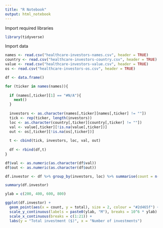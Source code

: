 ```yaml
---
title: "R Notebook"
output: html_notebook
---
```


Import required libraries
```r
library(tidyverse)
```

Import data
```r
names <- read.csv("healthcare-investors-names.csv", header = TRUE)
country <- read.csv("healthcare-investors-country.csv", header = TRUE)
value <- read.csv("healthcare-investors-value.csv", header = TRUE)
os <- read.csv("healthcare-investors-os.csv", header = TRUE)

```


```r
df <- data.frame()

for (ticker in names(names)){
  
  if (names[,ticker][1] == "#N/A"){
    next()
  }
  
  investors <- as.character(names[,ticker][names[,ticker] != ""])
  tick <- rep(ticker, length(investors))
  loc <- as.character(country[,ticker][country[,ticker] != ""])
  val <- value[,ticker][!is.na(value[,ticker])]
  out <- os[,ticker][!is.na(os[,ticker])]
  
  t <- cbind(tick, investors, loc, val, out)
  
  df <- rbind(df,t)
}

df$val <- as.numeric(as.character(df$val))
df$out <- as.numeric(as.character(df$out))

df.investor <- df %>% group_by(investors, loc) %>% summarise(count = n(), total = sum(val))

```

```r
summary(df.investor)
```


```r
ylab = c(200, 400, 600, 800)

ggplot(df.investor) +
  geom_point(aes(x = count, y = total), size = 2, colour = "#2d465f") +
  scale_y_continuous(labels = paste0(ylab, "M"), breaks = 10^6 * ylab) +
  scale_x_continuous(breaks = c(1:21)) +
  labs(y = "Total investment ($)", x = "Number of investments")

```



